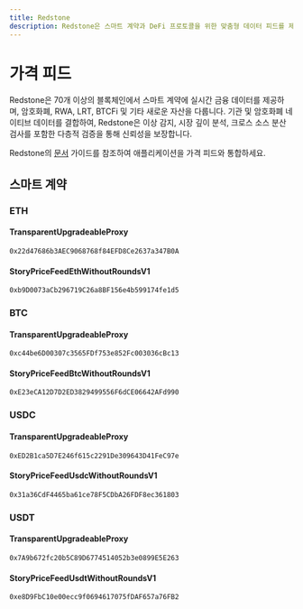 ```yaml
---
title: Redstone
description: Redstone은 스마트 계약과 DeFi 프로토콜을 위한 맞춤형 데이터 피드를 제공하도록 설계된 분산형 오라클 네트워크입니다. 데이터가 오프체인에서 서명되고 번들링된 후 필요할 때만 온체인으로 제출되는 독특한 오프체인 데이터 전달 모델을 사용합니다.
---
```


# 가격 피드

Redstone은 70개 이상의 블록체인에서 스마트 계약에 실시간 금융 데이터를 제공하며, 암호화폐, RWA, LRT, BTCFi 및 기타 새로운 자산을 다룹니다. 기관 및 암호화폐 네이티브 데이터를 결합하여, Redstone은 이상 감지, 시장 깊이 분석, 크로스 소스 분산 검사를 포함한 다층적 검증을 통해 신뢰성을 보장합니다.

Redstone의 [문서](https://docs.redstone.finance/docs/introduction) 가이드를 참조하여 애플리케이션을 가격 피드와 통합하세요.

## 스마트 계약

### ETH

#### TransparentUpgradeableProxy

```
0x22d47686b3AEC9068768f84EFD8Ce2637a347B0A
```

#### StoryPriceFeedEthWithoutRoundsV1

```
0xb9D0073aCb296719C26a8BF156e4b599174fe1d5
```

### BTC

#### TransparentUpgradeableProxy

```
0xc44be6D00307c3565FDf753e852Fc003036cBc13
```

#### StoryPriceFeedBtcWithoutRoundsV1

```
0xE23eCA12D7D2ED3829499556F6dCE06642AFd990
```

### USDC

#### TransparentUpgradeableProxy

```
0xED2B1ca5D7E246f615c2291De309643D41FeC97e
```

#### StoryPriceFeedUsdcWithoutRoundsV1

```
0x31a36CdF4465ba61ce78F5CDbA26FDF8ec361803
```

### USDT

#### TransparentUpgradeableProxy

```
0x7A9b672fc20b5C89D6774514052b3e0899E5E263
```

#### StoryPriceFeedUsdtWithoutRoundsV1

```
0xe8D9FbC10e00ecc9f0694617075fDAF657a76FB2
```
